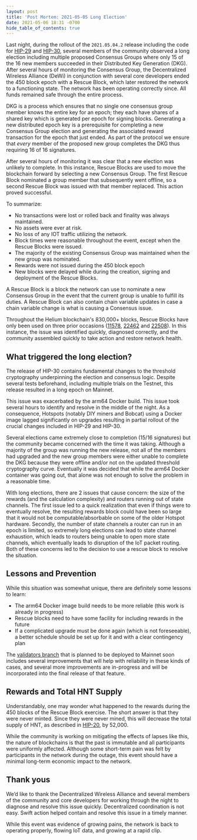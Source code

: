 ```yaml
---
layout: post
title: 'Post Mortem: 2021-05-05 Long Election'
date: 2021-05-06 18:31 -0700
hide_table_of_contents: true
---
```


Last night, during the rollout of the `2021.05.04.2` release including the code for
[HIP-29](https://github.com/helium/HIP/blob/master/0029-multisignature-keys.md) and
[HIP-30](https://github.com/helium/HIP/blob/master/0030-update-threshold-cryptography.md), several
members of the community observed a long election including multiple proposed Consensus Groups where
only 15 of the 16 new members succeeded in their Distributed Key Generation (DKG). After several
hours of monitoring the Consensus Group, the Decentralized Wireless Alliance (DeWi) in conjunction
with several core developers ended the 450 block epoch with a Rescue Block, which later restored the
network to a functioning state. The network has been operating correctly since. All funds remained
safe through the entire process.

<!--truncate-->

DKG is a process which ensures that no single one consensus group member knows the entire key for an
epoch; they each have shares of a shared key which is generated per epoch for signing blocks.
Generating a new distributed epoch key is a prerequisite for completing a new Consensus Group
election and generating the associated reward transaction for the epoch that just ended. As part of
the protocol we ensure that _every_ member of the proposed new group completes the DKG thus
requiring 16 of 16 signatures.

After several hours of monitoring it was clear that a new election was unlikely to complete. In this
instance, Rescue Blocks are used to move the blockchain forward by selecting a new Consensus Group.
The first Rescue Block nominated a group member that subsequently went offline, so a second Rescue
Block was issued with that member replaced. This action proved successful.

To summarize:

- No transactions were lost or rolled back and finality was always maintained.
- No assets were ever at risk.
- No loss of any IOT traffic utilizing the network.
- Block times were reasonable throughout the event, except when the Rescue Blocks were issued.
- The majority of the existing Consensus Group was maintained when the new group was nominated.
- Rewards were not issued during the 450 block epoch
- New blocks were delayed while during the creation, signing and deployment of the Rescue Blocks.

A Rescue Block is a block the network can use to nominate a new Consensus Group in the event that
the current group is unable to fulfill its duties. A Rescue Block can also contain chain variable
updates in case a chain variable change is what is causing a Consensus issue.

Throughout the Helium blockchain's 830,000+ blocks, Rescue Blocks have only been used on three prior
occasions ([11578](https://explorer.helium.com/blocks/11578),
[22462](https://explorer.helium.com/blocks/22462) and
[22508](https://explorer.helium.com/blocks/22508)). In this instance, the issue was identified
quickly, diagnosed correctly, and the community assembled quickly to take action and restore network
health.

## What triggered the long election?

The release of HIP-30 contains fundamental changes to the threshold cryptography underpinning the
election and consensus logic. Despite several tests beforehand, including multiple trials on the
Testnet, this release resulted in a long epoch on Mainnet.

This issue was exacerbated by the arm64 Docker build. This issue took several hours to identify and
resolve in the middle of the night. As a consequence, Hotspots (notably DIY miners and Bobcat) using
a Docker image lagged significantly on upgrades resulting in partial rollout of the crucial changes
included in HIP-29 and HIP-30.

Several elections came extremely close to completion (15/16 signatures) but the community became
concerned with the time it was taking. Although a majority of the group was running the new release,
not all of the members had upgraded and the new group members were either unable to complete the DKG
because they were offline and/or not on the updated threshold cryptography curve. Eventually it was
decided that while the arm64 Docker container was going out, that alone was not enough to solve the
problem in a reasonable time.

With long elections, there are 2 issues that cause concern: the size of the rewards (and the
calculation complexity) and routers running out of state channels. The first issue led to a quick
realization that even if things were to eventually resolve, the resulting rewards block could have
been so large that it would not be computable/absorbable on some of the older Hotspot hardware.
Secondly, the number of state channels a router can run in an epoch is limited, so extremely long
elections can lead to state channel exhaustion, which leads to routers being unable to open more
state channels, which eventually leads to disruption of the IoT packet routing. Both of these
concerns led to the decision to use a rescue block to resolve the situation.

## Lessons and Prevention

While this situation was somewhat unique, there are definitely some lessons to learn:

- The arm64 Docker image build needs to be more reliable (this work is already in progress)
- Rescue blocks need to have some facility for including rewards in the future
- If a complicated upgrade must be done again (which is not foreseeable), a better schedule should
  be set up for it and with a clear contingency plan

The [validators branch](https://github.com/helium/blockchain-core/pull/727/) that is planned to be
deployed to Mainnet soon includes several improvements that will help with reliability in these
kinds of cases, and several more improvements are in-progress and will be incorporated into the
final release of that feature.

## Rewards and Total HNT Supply

Understandably, one may wonder what happened to the rewards during the 450 blocks of the Rescue
Block exercise. The short answer is that they were never minted. Since they were never mined, this
will decrease the total supply of HNT, as described in
[HIP-20](https://github.com/helium/HIP/blob/master/0020-hnt-max-supply.md), by 52,000.

While the community is working on mitigating the effects of lapses like this, the nature of
blockchains is that the past is immutable and all participants were uniformly affected. Although
some short-term pain was felt by participants in the network during the outage, this event should
have a minimal long-term economic impact to the network.

## Thank yous

We’d like to thank the Decentralized Wireless Alliance and several members of the community and core
developers for working through the night to diagnose and resolve this issue quickly. Decentralized
coordination is not easy. Swift action helped contain and resolve this issue in a timely manner.

While this event was evidence of growing pains, the network is back to operating properly, flowing
IoT data, and growing at a rapid clip.

